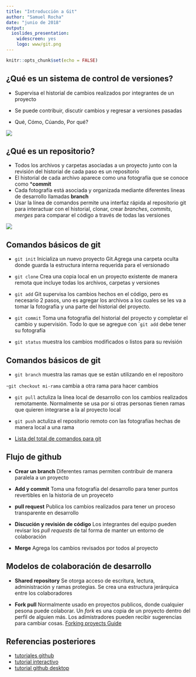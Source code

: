 ```yaml
---
title: "Introducción a Git"
author: "Samuel Rocha"
date: "junio de 2018"
output: 
  ioslides_presentation: 
    widescreen: yes
    logo: www/git.png
---
```


```r
knitr::opts_chunk$set(echo = FALSE)
```

## ¿Qué es un sistema de control de versiones?

- Supervisa el historial de cambios realizados por integrantes de un proyecto

- Se puede contribuir, discutir cambios y regresar a versiones pasadas

- Qué, Cómo, Cúando, Por qué?

![](www/gitproviders.png)

## ¿Qué es un repositorio?

- Todos los archivos y carpetas asociadas a un proyecto junto con la revisión del historial de cada paso es un repositorio
- El historial de cada archivo aparece como una fotografía que se conoce como ***commit**
- Cada fotografía está asociada y organizada mediante diferentes lineas de desarrollo llamadas **branch**
- Usar la línea de comandos permite una interfaz rápida al repositorio git para interactuar con el historial, clonar, crear *branches*, *commits*, *merges* para comparar el código a través de todas las versiones

![](www/gitflow.png)

## Comandos básicos de git

- ```git init``` Inicializa un nuevo proyecto Git.Agrega una carpeta oculta donde guarda la estructura interna requerida para el versionado

- ```git clone``` Crea una copia local en un proyecto existente de manera remota que incluye todas los archivos, carpetas y versiones

- ```git add ``` Git supervisa los cambios hechos en el código, pero es necesario 2 pasos, uno es agregar los archivos a los cuales se les va a tomar la fotografía y una parte del historial del proyecto.

- ```git commit ``` Toma una fotografía del historial del proyecto y completar el cambio y supervisión.
Todo lo que se agregue con ```git add `` debe tener su fotografía

- ```git status ``` muestra los cambios modificados o listos para su revisión

## Comandos básicos de git

- ```git branch ``` muestra las ramas que se están utilizando en el repositoro

-```git checkout mi-rama ``` cambia a otra rama para hacer cambios

- ```git pull ``` actuliza la línea local de desarrollo con los cambios realizados remotamente. Normalmente se usa por si otras personas tienen ramas que quieren integrarse a la al proyecto local

- ```git push ``` actuliza el repositorio remoto con las fotografías hechas de manera local a una rama

- [Lista del total de comandos para git](https://git-scm.com/docs)

## Flujo de github

- **Crear un branch** Diferentes ramas permiten contribuir de manera paralela a un proyecto

- **Add y commit** Toma una fotografía del desarrollo para tener puntos revertibles en la historia de un proyeceto

- **pull request** Publica los cambios realizados para tener un proceso transparente en desarrollo 

- **Discución y revisión de código** Los integrantes del equipo pueden revisar los *pull requests* de tal forma de manter un entorno de colaboración

- **Merge** Agrega los cambios revisados por todos al proyecto

## Modelos de colaboración de desarrollo

- **Shared repository** Se otorga acceso de escritura, lectura, administración y ramas protegias. Se crea una estructura jerárquica entre los colaboradores

- **Fork pull** Normalmente usado en proyectos publicos, donde cualquier pesona puede colaborar. Un *fork* es una copia de un proyecto dentro del perfil de alguien más. Los adimistradores pueden recibir sugerencias para cambiar cosas. [Forking proyects Guide](https://guides.github.com/activities/forking/)

## Referencias posteriores
- [tutoriales github](https://services.github.com/on-demand/)
- [tutorial interactivo](https://www.datacamp.com/courses/introduction-to-git-for-data-science)
- [tutorial github desktop](https://www.youtube.com/watch?v=77W2JSL7-r8)

